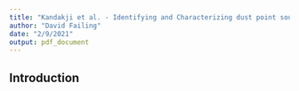 ```yaml
---
title: "Kandakji et al. - Identifying and Characterizing dust point sources in the southwestern United States using remote sensing and GIS"
author: "David Failing"
date: "2/9/2021"
output: pdf_document
---
```


## Introduction


